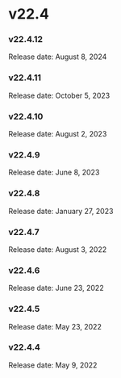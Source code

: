 ﻿# v22.4


### v22.4.12

Release date: August 8, 2024


### v22.4.11

Release date: October 5, 2023


### v22.4.10

Release date: August 2, 2023


### v22.4.9

Release date: June 8, 2023


### v22.4.8

Release date: January 27, 2023


### v22.4.7

Release date: August 3, 2022


### v22.4.6

Release date: June 23, 2022


### v22.4.5

Release date: May 23, 2022


### v22.4.4

Release date: May 9, 2022

